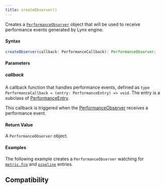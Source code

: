 ```yaml
---
title: createObserver()
---
```


Creates a [`PerformanceObserver`](/api/lynx-api/performance-api/performance-observer) object that will be used to receive performance events generated by Lynx engine.

#### Syntax

```ts
createObserver(callback: PerformanceCallback): PerformanceObserver;
```

#### Parameters

##### callback

A callback function that handles performance events, defined as `type PerformanceCallback = (entry: PerformanceEntry) => void`. The entry is a subclass of [PerformanceEntry](/api/lynx-api/performance-api/performance-entry).

This callback is triggered when the [PerformanceObserver](/api/lynx-api/performance-api/performance-observer) receives a performance event.

#### Return Value

A `PerformanceObserver` object.

#### Examples

The following example creates a `PerformanceObserver` watching for [`metric.fcp`](/api/lynx-api/performance-api/performance-entry/metric-fcp-entry) and [`pipeline`](/api/lynx-api/performance-api/performance-entry/pipeline-entry) entries.


<Go
  example="performance-api"
  defaultFile="src/simple-observe/index.tsx"
  defaultEntryFile="dist/simple-obseve.lynx.bundle"
  img="https://lf-lynx.tiktok-cdns.com/obj/lynx-artifacts-oss-sg/lynx-website/assets/doc/simple-observe-demo.jpeg"
  entry="src/simple-observe"
  highlight="{11-30}"
/>

## Compatibility


<LegacyCompatTable metadata="lynx-api/lynx/performance" />
